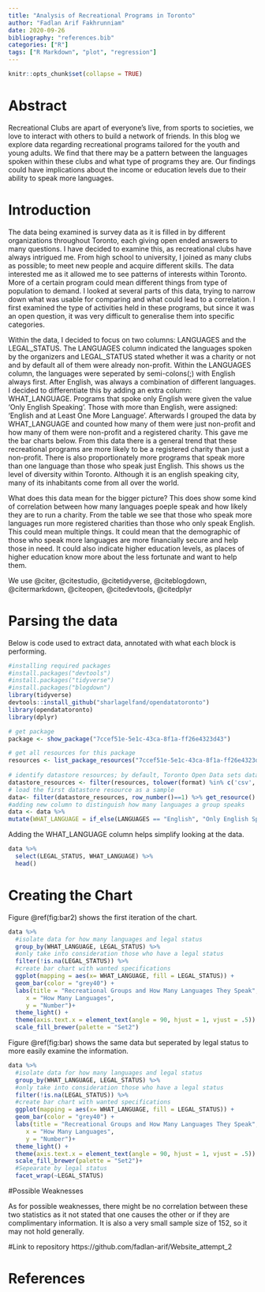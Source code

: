 ```yaml
---
title: "Analysis of Recreational Programs in Toronto"
author: "Fadlan Arif Fakhrunniam"
date: 2020-09-26
bibliography: "references.bib"
categories: ["R"]
tags: ["R Markdown", "plot", "regression"]
---
```


```r
knitr::opts_chunk$set(collapse = TRUE)
```


# Abstract
Recreational Clubs are apart of everyone's live, from sports to societies, we love to interact with others to build a network of friends. In this blog we explore data regarding recreational programs tailored for the youth and young adults. We find that there may be a pattern between the languages spoken within these clubs and what type of programs they are. Our findings could have implications about the income or education levels due to their ability to speak more languages.

# Introduction
The data being examined is survey data as it is filled in by different organizations throughout Toronto, each giving open ended answers to many questions. I have decided to examine this, as recreational clubs have always intrigued me. From high school to university, I joined as many clubs as possible; to meet new people and acquire different skills. The data interested me as it allowed me to see patterns of interests within Toronto. More of a certain program could mean different things from type of population to demand. I looked at several parts of this data, trying to narrow down what was usable for comparing and what could lead to a correlation. I first examined the type of activities held in these programs, but since it was an open question, it was very difficult to generalise them into specific categories. 

Within the data, I decided to focus on two columns: LANGUAGES and the LEGAL_STATUS. The LANGUAGES column indicated the languages spoken by the organizers and LEGAL_STATUS stated whether it was a charity or not and by default all of them were already non-profit. Within the LANGUAGES column, the languages were seperated by semi-colons(;) with English always first. After English, was always a combination of different languages. I decided to differentiate this by adding an extra column: WHAT_LANGUAGE. Programs that spoke only English were given the value 'Only English Speaking'. Those with more than English, were assigned: 'English and at Least One More Language'. Afterwards I grouped the data by WHAT_LANGUAGE and counted how many of them were just non-profit and how many of them were non-profit and a registered charity. This gave me the bar charts below. From this data there is a general trend that these recreational programs are more likely to be a registered charity than just a non-profit. There is also proportionately more programs that speak more than one language than those who speak just English. This shows us the level of diversity within Toronto. Although it is an english speaking city, many of its inhabitants come from all over the world.

What does this data mean for the bigger picture? This does show some kind of correlation between how many languages poeple speak and how likely they are to run a charity. From the table we see that those who speak more languages run more  registered charities than those who only speak English. This could mean multiple things. It could mean that the demographic of those who speak more languages are more financially secure and help those in need. It could also indicate higher education levels, as places of higher education know more about the less fortunate and want to help them. 

We use @citer, @citestudio, @citetidyverse, @citeblogdown, @citermarkdown, @citeopen, @citedevtools, @citedplyr

# Parsing the data

Below is code used to extract data, annotated with what each block is performing.

```r
#installing required packages
#install.packages("devtools")
#install.packages("tidyverse")
#install.packages("blogdown")
library(tidyverse)
devtools::install_github("sharlagelfand/opendatatoronto")
library(opendatatoronto)
library(dplyr)

# get package
package <- show_package("7ccef51e-5e1c-43ca-8f1a-ff26e4323d43")

# get all resources for this package
resources <- list_package_resources("7ccef51e-5e1c-43ca-8f1a-ff26e4323d43")
	
# identify datastore resources; by default, Toronto Open Data sets datastore resource format to CSV for non-geospatial and GeoJSON for geospatial resources
datastore_resources <- filter(resources, tolower(format) %in% c('csv', 'geojson'))
# load the first datastore resource as a sample
data<- filter(datastore_resources, row_number()==1) %>% get_resource()
#adding new column to distinguish how many languages a group speaks
data <- data %>%
mutate(WHAT_LANGUAGE = if_else(LANGUAGES == "English", "Only English Speaking", "English and at Least One More Language"))
```

Adding the WHAT_LANGUAGE column helps simplify looking at the data.
```r
data %>%
  select(LEGAL_STATUS, WHAT_LANGUAGE) %>%
  head()

```

# Creating the Chart
Figure \@ref(fig:bar2) shows the first iteration of the chart.

```r
data %>%
  #isolate data for how many languages and legal status
  group_by(WHAT_LANGUAGE, LEGAL_STATUS) %>%
  #only take into consideration those who have a legal status
  filter(!is.na(LEGAL_STATUS)) %>%
  #create bar chart with wanted specifications
  ggplot(mapping = aes(x= WHAT_LANGUAGE, fill = LEGAL_STATUS)) +
  geom_bar(color = "grey40") +
  labs(title = "Recreational Groups and How Many Languages They Speak", 
     x = "How Many Languages", 
     y = "Number")+
  theme_light() +
  theme(axis.text.x = element_text(angle = 90, hjust = 1, vjust = .5)) +
  scale_fill_brewer(palette = "Set2")

```



Figure \@ref(fig:bar) shows the same data but seperated by legal status to more easily examine the information.
```r
data %>%
  #isolate data for how many languages and legal status
  group_by(WHAT_LANGUAGE, LEGAL_STATUS) %>%
  #only take into consideration those who have a legal status
  filter(!is.na(LEGAL_STATUS)) %>%
  #create bar chart with wanted specifications
  ggplot(mapping = aes(x= WHAT_LANGUAGE, fill = LEGAL_STATUS)) +
  geom_bar(color = "grey40") +
  labs(title = "Recreational Groups and How Many Languages They Speak", 
     x = "How Many Languages", 
     y = "Number")+
  theme_light() +
  theme(axis.text.x = element_text(angle = 90, hjust = 1, vjust = .5)) +
  scale_fill_brewer(palette = "Set2")+
  #Sepearate by legal status
  facet_wrap(~LEGAL_STATUS)

```
#Possible Weaknesses

As for possible weaknesses, there might be no correlation between these two statistics as it not stated that one causes the other or if they are complimentary information. It is also a very small sample size of 152, so it may not hold generally.

#Link to repository
https://github.com/fadlan-arif/Website_attempt_2

# References
